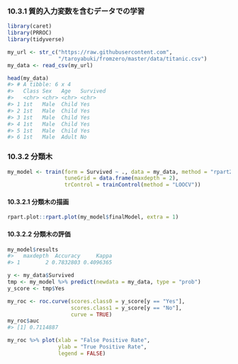 ### 10.3.1 質的入力変数を含むデータでの学習

```r
library(caret)
library(PRROC)
library(tidyverse)

my_url <- str_c("https://raw.githubusercontent.com",
                "/taroyabuki/fromzero/master/data/titanic.csv")
my_data <- read_csv(my_url)
```

```r
head(my_data)
#> # A tibble: 6 x 4
#>   Class Sex   Age   Survived
#>   <chr> <chr> <chr> <chr>   
#> 1 1st   Male  Child Yes     
#> 2 1st   Male  Child Yes     
#> 3 1st   Male  Child Yes     
#> 4 1st   Male  Child Yes     
#> 5 1st   Male  Child Yes     
#> 6 1st   Male  Adult No
```

### 10.3.2 分類木

```r
my_model <- train(form = Survived ~ ., data = my_data, method = "rpart2",
                  tuneGrid = data.frame(maxdepth = 2),
                  trControl = trainControl(method = "LOOCV"))
```

#### 10.3.2.1 分類木の描画

```r
rpart.plot::rpart.plot(my_model$finalModel, extra = 1)
```

#### 10.3.2.2 分類木の評価

```r
my_model$results
#>   maxdepth  Accuracy     Kappa
#> 1        2 0.7832803 0.4096365
```

```r
y <- my_data$Survived
tmp <- my_model %>% predict(newdata = my_data, type = "prob")
y_score <- tmp$Yes

my_roc <- roc.curve(scores.class0 = y_score[y == "Yes"],
                    scores.class1 = y_score[y == "No"],
                    curve = TRUE)
my_roc$auc
#> [1] 0.7114887

my_roc %>% plot(xlab = "False Positive Rate",
                ylab = "True Positive Rate",
                legend = FALSE)
```

